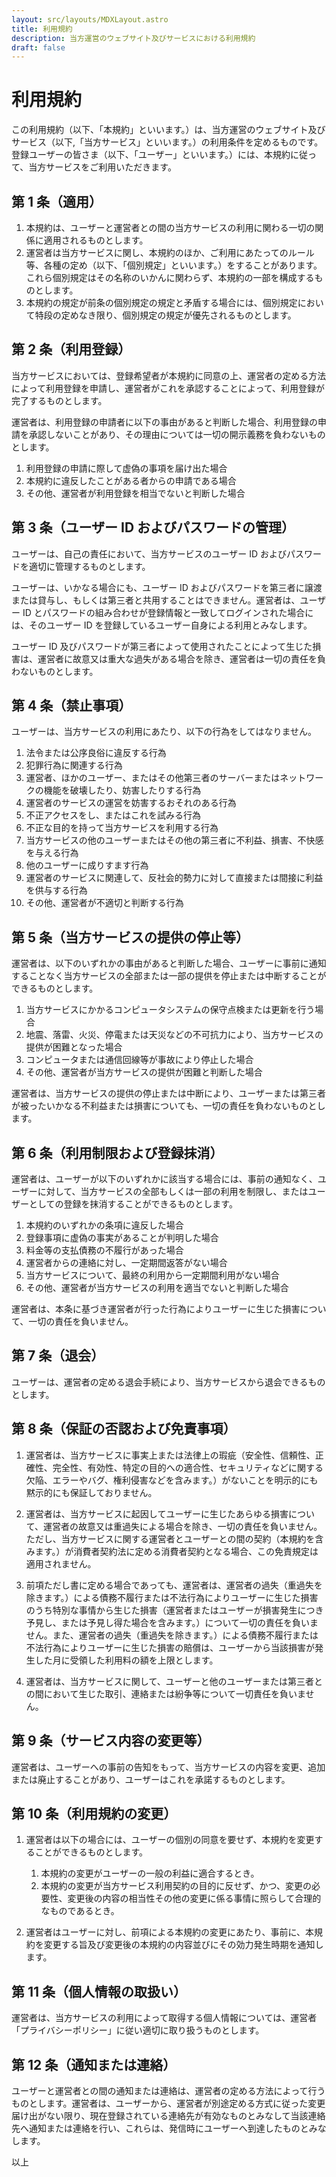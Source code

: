 ```yaml
---
layout: src/layouts/MDXLayout.astro
title: 利用規約
description: 当方運営のウェブサイト及びサービスにおける利用規約
draft: false
---
```


# 利用規約

この利用規約（以下、「本規約」といいます。）は、当方運営のウェブサイト及びサービス（以下,「当方サービス」といいます。）の利用条件を定めるものです。登録ユーザーの皆さま（以下、「ユーザー」といいます。）には、本規約に従って、当方サービスをご利用いただきます。

## 第 1 条（適用）

1. 本規約は、ユーザーと運営者との間の当方サービスの利用に関わる一切の関係に適用されるものとします。
2. 運営者は当方サービスに関し、本規約のほか、ご利用にあたってのルール等、各種の定め（以下、「個別規定」といいます。）をすることがあります。これら個別規定はその名称のいかんに関わらず、本規約の一部を構成するものとします。
3. 本規約の規定が前条の個別規定の規定と矛盾する場合には、個別規定において特段の定めなき限り、個別規定の規定が優先されるものとします。

## 第 2 条（利用登録）

当方サービスにおいては、登録希望者が本規約に同意の上、運営者の定める方法によって利用登録を申請し、運営者がこれを承認することによって、利用登録が完了するものとします。

運営者は、利用登録の申請者に以下の事由があると判断した場合、利用登録の申請を承認しないことがあり、その理由については一切の開示義務を負わないものとします。

1. 利用登録の申請に際して虚偽の事項を届け出た場合
2. 本規約に違反したことがある者からの申請である場合
3. その他、運営者が利用登録を相当でないと判断した場合

## 第 3 条（ユーザー ID およびパスワードの管理）

ユーザーは、自己の責任において、当方サービスのユーザー ID およびパスワードを適切に管理するものとします。

ユーザーは、いかなる場合にも、ユーザー ID およびパスワードを第三者に譲渡または貸与し、もしくは第三者と共用することはできません。運営者は、ユーザー ID とパスワードの組み合わせが登録情報と一致してログインされた場合には、そのユーザー ID を登録しているユーザー自身による利用とみなします。

ユーザー ID 及びパスワードが第三者によって使用されたことによって生じた損害は、運営者に故意又は重大な過失がある場合を除き、運営者は一切の責任を負わないものとします。

## 第 4 条（禁止事項）

ユーザーは、当方サービスの利用にあたり、以下の行為をしてはなりません。

1. 法令または公序良俗に違反する行為
2. 犯罪行為に関連する行為
3. 運営者、ほかのユーザー、またはその他第三者のサーバーまたはネットワークの機能を破壊したり、妨害したりする行為
4. 運営者のサービスの運営を妨害するおそれのある行為
5. 不正アクセスをし、またはこれを試みる行為
6. 不正な目的を持って当方サービスを利用する行為
7. 当方サービスの他のユーザーまたはその他の第三者に不利益、損害、不快感を与える行為
8. 他のユーザーに成りすます行為
9. 運営者のサービスに関連して、反社会的勢力に対して直接または間接に利益を供与する行為
10. その他、運営者が不適切と判断する行為

## 第 5 条（当方サービスの提供の停止等）

運営者は、以下のいずれかの事由があると判断した場合、ユーザーに事前に通知することなく当方サービスの全部または一部の提供を停止または中断することができるものとします。

1. 当方サービスにかかるコンピュータシステムの保守点検または更新を行う場合
2. 地震、落雷、火災、停電または天災などの不可抗力により、当方サービスの提供が困難となった場合
3. コンピュータまたは通信回線等が事故により停止した場合
4. その他、運営者が当方サービスの提供が困難と判断した場合

運営者は、当方サービスの提供の停止または中断により、ユーザーまたは第三者が被ったいかなる不利益または損害についても、一切の責任を負わないものとします。

## 第 6 条（利用制限および登録抹消）

運営者は、ユーザーが以下のいずれかに該当する場合には、事前の通知なく、ユーザーに対して、当方サービスの全部もしくは一部の利用を制限し、またはユーザーとしての登録を抹消することができるものとします。

1. 本規約のいずれかの条項に違反した場合
2. 登録事項に虚偽の事実があることが判明した場合
3. 料金等の支払債務の不履行があった場合
4. 運営者からの連絡に対し、一定期間返答がない場合
5. 当方サービスについて、最終の利用から一定期間利用がない場合
6. その他、運営者が当方サービスの利用を適当でないと判断した場合

運営者は、本条に基づき運営者が行った行為によりユーザーに生じた損害について、一切の責任を負いません。

## 第 7 条（退会）

ユーザーは、運営者の定める退会手続により、当方サービスから退会できるものとします。

## 第 8 条（保証の否認および免責事項）

1. 運営者は、当方サービスに事実上または法律上の瑕疵（安全性、信頼性、正確性、完全性、有効性、特定の目的への適合性、セキュリティなどに関する欠陥、エラーやバグ、権利侵害などを含みます。）がないことを明示的にも黙示的にも保証しておりません。
2. 運営者は、当方サービスに起因してユーザーに生じたあらゆる損害について、運営者の故意又は重過失による場合を除き、一切の責任を負いません。ただし、当方サービスに関する運営者とユーザーとの間の契約（本規約を含みます。）が消費者契約法に定める消費者契約となる場合、この免責規定は適用されません。
3. 前項ただし書に定める場合であっても、運営者は、運営者の過失（重過失を除きます。）による債務不履行または不法行為によりユーザーに生じた損害のうち特別な事情から生じた損害（運営者またはユーザーが損害発生につき予見し、または予見し得た場合を含みます。）について一切の責任を負いません。また、運営者の過失（重過失を除きます。）による債務不履行または不法行為によりユーザーに生じた損害の賠償は、ユーザーから当該損害が発生した月に受領した利用料の額を上限とします。

4. 運営者は、当方サービスに関して、ユーザーと他のユーザーまたは第三者との間において生じた取引、連絡または紛争等について一切責任を負いません。

## 第 9 条（サービス内容の変更等）

運営者は、ユーザーへの事前の告知をもって、当方サービスの内容を変更、追加または廃止することがあり、ユーザーはこれを承諾するものとします。

## 第 10 条（利用規約の変更）

1. 運営者は以下の場合には、ユーザーの個別の同意を要せず、本規約を変更することができるものとします。

   1. 本規約の変更がユーザーの一般の利益に適合するとき。
   2. 本規約の変更が当方サービス利用契約の目的に反せず、かつ、変更の必要性、変更後の内容の相当性その他の変更に係る事情に照らして合理的なものであるとき。

2. 運営者はユーザーに対し、前項による本規約の変更にあたり、事前に、本規約を変更する旨及び変更後の本規約の内容並びにその効力発生時期を通知します。

## 第 11 条（個人情報の取扱い）

運営者は、当方サービスの利用によって取得する個人情報については、運営者「プライバシーポリシー」に従い適切に取り扱うものとします。

## 第 12 条（通知または連絡）

ユーザーと運営者との間の通知または連絡は、運営者の定める方法によって行うものとします。運営者は、ユーザーから、運営者が別途定める方式に従った変更届け出がない限り、現在登録されている連絡先が有効なものとみなして当該連絡先へ通知または連絡を行い、これらは、発信時にユーザーへ到達したものとみなします。

以上
